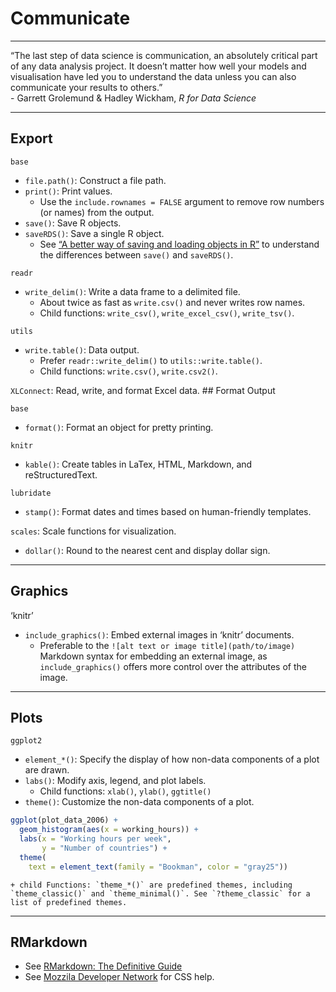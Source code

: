 # Communicate

***
"The last step of data science is communication, an absolutely critical part of any data analysis project. It doesn't matter how well your models and visualisation have led you to understand the data unless you can also communicate your results to others."  
- Garrett Grolemund & Hadley Wickham, *R for Data Science*

***
## Export

`base`

* `file.path()`: Construct a file path.
* `print()`: Print values.
    + Use the `include.rownames = FALSE` argument to remove row numbers (or names) from the output.
* `save()`: Save R objects.
* `saveRDS()`: Save a single R object.
    + See ["A better way of saving and loading objects in R"](https://www.fromthebottomoftheheap.net/2012/04/01/saving-and-loading-r-objects/) to understand the differences between `save()` and `saveRDS()`.

`readr`

* `write_delim()`: Write a data frame to a delimited file.
    + About twice as fast as `write.csv()` and never writes row names.
    + Child functions: `write_csv()`, `write_excel_csv()`, `write_tsv()`.

`utils`

* `write.table()`: Data output.
    + Prefer `readr::write_delim()` to `utils::write.table()`.
    + Child functions: `write.csv()`, `write.csv2()`.
    
`XLConnect`: Read, write, and format Excel data.
## Format Output

`base`

* `format()`: Format an object for pretty printing.

`knitr`

* `kable()`: Create tables in LaTex, HTML, Markdown, and reStructuredText.

`lubridate`

* `stamp()`: Format dates and times based on human-friendly templates.

`scales`: Scale functions for visualization.

* `dollar()`: Round to the nearest cent and display dollar sign. 

***
## Graphics

'knitr'

* `include_graphics()`: Embed external images in 'knitr' documents.
    + Preferable to the `![alt text or image title](path/to/image)` Markdown syntax for embedding an external image, as `include_graphics()` offers more control over the attributes of the image.

***
## Plots

`ggplot2`

* `element_*()`: Specify the display of how non-data components of a plot are drawn.
* `labs()`: Modify axis, legend, and plot labels.
    + Child functions: `xlab()`, `ylab()`, `ggtitle()`
* `theme()`: Customize the non-data components of a plot.
```r
ggplot(plot_data_2006) +
  geom_histogram(aes(x = working_hours)) +
  labs(x = "Working hours per week",
       y = "Number of countries") +
  theme(
    text = element_text(family = "Bookman", color = "gray25"))
```
    + child Functions: `theme_*()` are predefined themes, including `theme_classic()` and `theme_minimal()`. See `?theme_classic` for a list of predefined themes.
    
***
## RMarkdown

* See [RMarkdown: The Definitive Guide](https://bookdown.org/yihui/rmarkdown/)
* See [Mozzila Developer Network](https://developer.mozilla.org/en-US/docs/Web/CSS/CSS_Selectors) for CSS help.